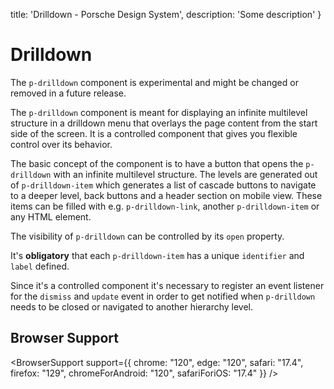 
  title: 'Drilldown - Porsche Design System',
  description: 'Some description'
}

# Drilldown <ComponentStatus tagName="p-drilldown"></ComponentStatus>

<Notification heading="Experimental Component" heading-tag="h2" state="warning">
  The <code>p-drilldown</code> component is experimental and might be changed or removed in a future release.
</Notification>

The `p-drilldown` component is meant for displaying an infinite multilevel structure in a drilldown menu that overlays
the page content from the start side of the screen. It is a controlled component that gives you flexible control over
its behavior.

The basic concept of the component is to have a button that opens the `p-drilldown` with an infinite multilevel
structure. The levels are generated out of `p-drilldown-item` which generates a list of cascade buttons to navigate to a
deeper level, back buttons and a header section on mobile view. These items can be filled with e.g. `p-drilldown-link`,
another `p-drilldown-item` or any HTML element.

The visibility of `p-drilldown` can be controlled by its `open` property.

It's **obligatory** that each `p-drilldown-item` has a unique `identifier` and `label` defined.

Since it's a controlled component it's necessary to register an event listener for the `dismiss` and `update` event in
order to get notified when `p-drilldown` needs to be closed or navigated to another hierarchy level.

<Configurator tagName="p-drilldown" story={drilldownStory} />

## Browser Support

<BrowserSupport
support={{
  chrome: "120",
  edge: "120",
  safari: "17.4",
  firefox: "129",
  chromeForAndroid: "120",
  safariForiOS: "17.4"
}} />


